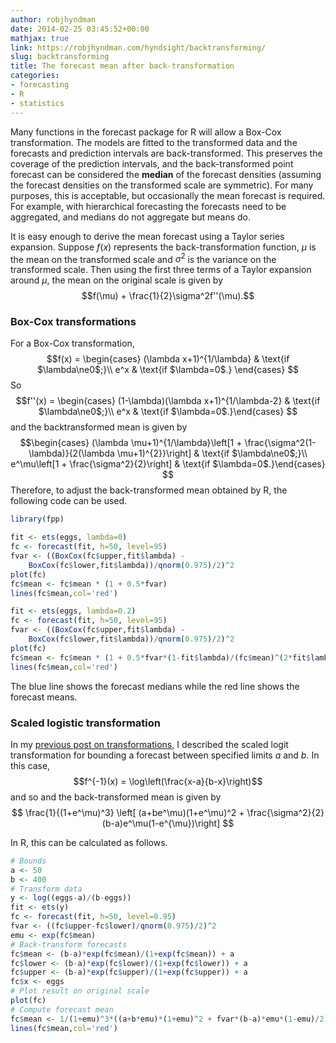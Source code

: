 ```yaml
---
author: robjhyndman
date: 2014-02-25 03:45:52+00:00
mathjax: true
link: https://robjhyndman.com/hyndsight/backtransforming/
slug: backtransforming
title: The forecast mean after back-transformation
categories:
- forecasting
- R
- statistics
---
```


Many functions in the forecast package for R will allow a Box-Cox transformation. The models are fitted to the transformed data and the forecasts and prediction intervals are back-transformed. This preserves the coverage of the prediction intervals, and the back-transformed point forecast can be considered the **median** of the forecast densities (assuming the forecast densities on the transformed scale are symmetric). For many purposes, this is acceptable, but occasionally the mean forecast is required. For example, with hierarchical forecasting the forecasts need to be aggregated, and medians do not aggregate but means do.

It is easy enough to derive the mean forecast using a Taylor series expansion. Suppose $f(x)$ represents the back-transformation function, $\mu$ is the mean on the transformed scale and $\sigma^2$ is the variance on the transformed scale. Then using the first three terms of a Taylor expansion around $\mu$, the mean on the original scale is given by
$$f(\mu) + \frac{1}{2}\sigma^2f''(\mu).$$<!-- more -->



### Box-Cox transformations



For a Box-Cox transformation,
$$f(x) = \begin{cases}
 (\lambda x+1)^{1/\lambda} & \text{if $\lambda\ne0$;}\\
 e^x & \text{if $\lambda=0$.}
\end{cases}
$$
So
$$f''(x) = \begin{cases}
(1-\lambda)(\lambda x+1)^{1/\lambda-2} & \text{if $\lambda\ne0$;}\\
 e^x & \text{if $\lambda=0$.}\end{cases}
$$
and the backtransformed mean is given by
$$\begin{cases}
 (\lambda \mu+1)^{1/\lambda}\left[1 + \frac{\sigma^2(1-\lambda)}{2(\lambda \mu+1)^{2}}\right] & \text{if $\lambda\ne0$;}\\
 e^\mu\left[1 + \frac{\sigma^2}{2}\right] & \text{if $\lambda=0$.}\end{cases}
 $$
Therefore, to adjust the back-transformed mean obtained by R, the following code can be used.

```r
library(fpp)

fit <- ets(eggs, lambda=0)
fc <- forecast(fit, h=50, level=95)
fvar <- ((BoxCox(fc$upper,fit$lambda) -
    BoxCox(fc$lower,fit$lambda))/qnorm(0.975)/2)^2
plot(fc)
fc$mean <- fc$mean * (1 + 0.5*fvar)
lines(fc$mean,col='red')

fit <- ets(eggs, lambda=0.2)
fc <- forecast(fit, h=50, level=95)
fvar <- ((BoxCox(fc$upper,fit$lambda) -
    BoxCox(fc$lower,fit$lambda))/qnorm(0.975)/2)^2
plot(fc)
fc$mean <- fc$mean * (1 + 0.5*fvar*(1-fit$lambda)/(fc$mean)^(2*fit$lambda))
lines(fc$mean,col='red')
```



The blue line shows the forecast medians while the red line shows the forecast means.



### Scaled logistic transformation



In my [previous post on transformations](https://robjhyndman.com/hyndsight/forecasting-within-limits/), I described the scaled logit transformation for bounding a forecast between specified limits $a$ and $b$. In this case,
$$f^{-1}(x) = \log\left(\frac{x-a}{b-x}\right)$$
and so
\begin{align}\nonumber
f(x) &= \frac{a+be^x}{1+e^x},\\
f''(x) &= \frac{(b-a)e^x(1-e^{x})}{(1+e^x)^3},
\end{align}
and the back-transformed mean is given by
$$
\frac{1}{(1+e^\mu)^3} \left[
(a+be^\mu)(1+e^\mu)^2 + \frac{\sigma^2}{2}(b-a)e^\mu(1-e^{\mu})\right]
$$

In R, this can be calculated as follows.


```r
# Bounds
a <- 50
b <- 400
# Transform data
y <- log((eggs-a)/(b-eggs))
fit <- ets(y)
fc <- forecast(fit, h=50, level=0.95)
fvar <- ((fc$upper-fc$lower)/qnorm(0.975)/2)^2
emu <- exp(fc$mean)
# Back-transform forecasts
fc$mean <- (b-a)*exp(fc$mean)/(1+exp(fc$mean)) + a
fc$lower <- (b-a)*exp(fc$lower)/(1+exp(fc$lower)) + a
fc$upper <- (b-a)*exp(fc$upper)/(1+exp(fc$upper)) + a
fc$x <- eggs
# Plot result on original scale
plot(fc)
# Compute forecast mean
fc$mean <- 1/(1+emu)^3*((a+b*emu)*(1+emu)^2 + fvar*(b-a)*emu*(1-emu)/2)
lines(fc$mean,col='red')
```
